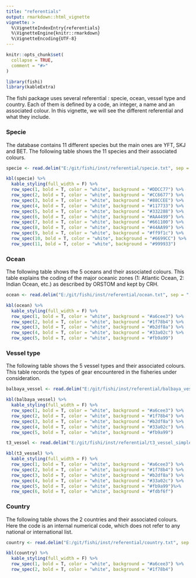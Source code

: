 ```yaml
---
title: "referentials"
output: rmarkdown::html_vignette
vignette: >
  %\VignetteIndexEntry{referentials}
  %\VignetteEngine{knitr::rmarkdown}
  %\VignetteEncoding{UTF-8}
---
```


```r
knitr::opts_chunk$set(
  collapse = TRUE,
  comment = "#>"
)
```

```r
library(fishi)
library(kableExtra)
```

The fishi package uses several referential : specie, ocean, vessel type and country. Each of them is defined by a code, an integer, a name and an associated colour. In this vignette, we will see the different referential and what they include.

### Specie

The database contains 11 different species but the main ones are YFT, SKJ and BET. The following table shows the 11 species and their associated colours.

```r
specie <- read.delim("E:/git/fishi/inst/referential/specie.txt", sep = ";")

kbl(specie) %>%
  kable_styling(full_width = F) %>%
  row_spec(1, bold = T, color = "white", background = "#DDCC77") %>%
  row_spec(2, bold = T, color = "white", background = "#CC6677") %>%
  row_spec(3, bold = T, color = "white", background = "#88CCEE") %>%
  row_spec(4, bold = T, color = "white", background = "#117733") %>%
  row_spec(5, bold = T, color = "white", background = "#332288") %>%
  row_spec(6, bold = T, color = "white", background = "#AA4499") %>%
  row_spec(7, bold = T, color = "white", background = "#661100") %>%
  row_spec(8, bold = T, color = "white", background = "#44AA99") %>%
  row_spec(9, bold = T, color = "white", background = "#ff9f1c") %>%
  row_spec(10, bold = T, color = "white", background = "#6699CC") %>%
  row_spec(11, bold = T, color = "white", background = "#999933") 
```

### Ocean

The following table shows the 5 oceans and their associated colours. This table explains the coding of the major oceanic zones (1: Atlantic Ocean, 2: Indian Ocean, etc.) as described by ORSTOM and kept by CRH.

```r
ocean <- read.delim("E:/git/fishi/inst/referential/ocean.txt", sep = ";")

kbl(ocean) %>%
  kable_styling(full_width = F) %>%
  row_spec(1, bold = T, color = "white", background = "#a6cee3") %>%
  row_spec(2, bold = T, color = "white", background = "#1f78b4") %>%
  row_spec(3, bold = T, color = "white", background = "#b2df8a") %>%
  row_spec(4, bold = T, color = "white", background = "#33a02c") %>%
  row_spec(5, bold = T, color = "white", background = "#fb9a99")
```

### Vessel type

The following table shows the 5 vessel types and their associated colours. This table records the types of gear encountered in the fisheries under consideration.

```r
balbaya_vessel <- read.delim("E:/git/fishi/inst/referential/balbaya_vessel_simple_type.txt", sep = ";")

kbl(balbaya_vessel) %>%
  kable_styling(full_width = F) %>%
  row_spec(1, bold = T, color = "white", background = "#a6cee3") %>%
  row_spec(2, bold = T, color = "white", background = "#1f78b4") %>%
  row_spec(3, bold = T, color = "white", background = "#b2df8a") %>%
  row_spec(4, bold = T, color = "white", background = "#33a02c") %>%
  row_spec(5, bold = T, color = "white", background = "#fb9a99")
```

```r
t3_vessel <- read.delim("E:/git/fishi/inst/referential/t3_vessel_simple_type.txt", sep = ";")

kbl(t3_vessel) %>%
  kable_styling(full_width = F) %>%
  row_spec(1, bold = T, color = "white", background = "#a6cee3") %>%
  row_spec(2, bold = T, color = "white", background = "#1f78b4") %>%
  row_spec(3, bold = T, color = "white", background = "#b2df8a") %>%
  row_spec(4, bold = T, color = "white", background = "#33a02c") %>%
  row_spec(5, bold = T, color = "white", background = "#fb9a99")%>%
  row_spec(6, bold = T, color = "white", background = "#fdbf6f")
```

### 

### Country

The following table shows the 2 countries and their associated colours. Here the code is an internal numerical code, which does not refer to any national or international list.

```r
country <- read.delim("E:/git/fishi/inst/referential/country.txt", sep = ";")

kbl(country) %>%
  kable_styling(full_width = F) %>%
  row_spec(1, bold = T, color = "white", background = "#a6cee3") %>%
  row_spec(2, bold = T, color = "white", background = "#1f78b4") 
```
